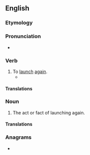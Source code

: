 ==English==

===Etymology===
{{prefix|en|re|launch}}

===Pronunciation===
* {{rhymes|en|ɔːntʃ}}

===Verb===
{{en-verb}}

# To [[launch]] [[again]].
#* {{quote-journal|en|date=2021 September 22|author=John Potter tells Paul Stephen|title=Your guide to Europe|journal=RAIL|page=65|text=After securing the rights from Thomas Cook, he '''relaunched''' it as an independent guide in March 2014.}}

====Translations====
{{trans-top|to launch again}}
{{trans-mid}}
{{trans-bottom}}

===Noun===
{{en-noun}}

# The act or fact of launching again.

====Translations====
{{trans-top|act of launching again}}
{{trans-mid}}
{{trans-bottom}}

===Anagrams===
* {{anagrams|en|a=acehlnru|launcher}}